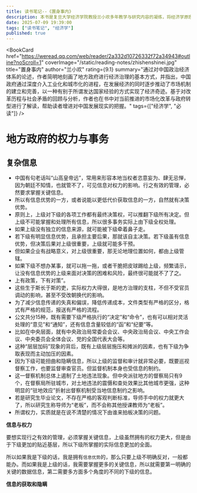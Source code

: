 ```yaml
---
title: 读书笔记--《置身事内》
description: 本书是复旦大学经济学院教授兰小欢多年教学与研究内容的凝练，将经济学原理与中国经济发展的实践有机融合，以地方政府投融资为主线，深入浅出地论述了中国经济的发展，广泛采纳各领域学者全新研究成果。全书分上下两篇。上篇解释微观机制，包括地方政府的基本事务、收支、土地融资和开发、投资和债务等；下篇解释这些微观行为与宏观现象的联系，包括城市化和工业化、房价、地区差异、债务风险、国内经济结构失衡、国际贸易冲突等。最后一章通过对中国政治经济体系的论述，作者简明地刻画了地方政府进行经济治理的基本方式，指出中国政府通过深度介入工业化和城市化的进程，在发展经济的同时逐步推动了市场机制的建立和完善。
date: 2025-07-09 19:39:00
tags: ["读书笔记", "经济学"]
published: true
---
```



<BookCard
  href="https://weread.qq.com/web/reader/2a332d10726332f72a34943#outline?noScroll=1"
  coverImage="/static/reading-notes/zhishenshinei.jpg"
  title="置身事内"
  author="兰小欢"
  rating={9.1}
  summary="通过对中国政治经济体系的论述，作者简明地刻画了地方政府进行经济治理的基本方式，并指出，中国政府通过深度介入工业化和城市化的进程，在发展经济的同时逐步推动了市场机制的建立和完善，以一种有别于所谓发达国家经验的方式实现了经济奇迹。基于对改革历程与社会矛盾的回顾与分析，作者也在书中对当前推进的市场化改革与政府转型进行了解读，帮助读者增进对中国发展现实的把握。"
  tags={["经济学", "必读"]}
/>

# 地方政府的权力与事务
## 复杂信息
- 中国有句老话叫“山高皇帝远”，常用来形容本地当权者恣意妄为、肆无忌惮，因为朝廷不知情，也就管不了，可见信息对权力的影响。行之有效的管理，必然要求掌握关键信息。
- 所以有信息优势的一方，或者说能以更低代价获取信息的一方，自然就有决策优势。
- 原则上，上级对下级的各项工作都有最终决策权，可以推翻下级所有决定。但上级不可能掌握和处理所有信息，所以很多事务实际上由下级全权处理。
- 如果上级没有独立的信息来源，就可能被下级牵着鼻子走。
- 若下级有明显信息优势，且承担主要后果，那就该自主决策。若下级虽有信息优势，但决策后果对上级很重要，上级就可能多干预。
- 但如果企业有战略意义，对上级很重要，那无论地理位置如何，都由上级管辖。
- 如果下级不想办某事，就可以拖一拖，或者干脆把皮球踢给上级，频繁请示，让没有信息优势的上级来面对决策的困难和风险，最终很可能就不了了之。
- 上有政策，下有对策”。
- 这些生于斯长于斯的吏，实际权力大得很，是地方治理的支柱，不但不受官员调动的影响，甚至不受改朝换代的影响。
- 为了减少信息传递的失真和偏误，降低传递成本，文件类型有严格的区分，格式有严格的规范，报送有严格的流程。
- 公文共分15种，既有需要下级严格执行的“决定”和“命令”，也有可以相对灵活处理的“意见”和“通知”，还有信息含量较低的“函”和“纪要”等。
- 比如在中央层面，就有中央政治局常委会会议、中央政治局会议、中央工作会议、中央委员会全体会议、党的全国代表大会等。
- 这种“层层加码”现象的背后，既有上级层层施压和摊派的因素，也有下级为争取表现而主动加压的因素。
- 因为下级可能扭曲和隐瞒信息，所以上级的监督和审计就非常必要，既要巡视督察工作，也要监督审查官员。但监督机制本身也受信息的制约。
- 这一督察机制总体上遏制了土地违法现象。但中央派驻地方的督察局只有9个，在督察局所驻城市，对土地违法的震慑和查处效果比其他城市更强，这种明显的“驻地效应”折射出督察机制受当地信息制约之影响。
- 若是研究生毕业论文，不存在严格的客观判断标准，导师手中的权力就更大了，所以研究生称导师为“老板”，而不会称其他授课教师为“老板”。
- 所谓权力，实质就是在说不清楚的情况下由谁来拍板决策的问题。

**信息与权力**

要想实现行之有效的管理，必须掌握关键信息，上级虽然拥有的权力更大，但是由于下级更加的贴近基层，所以下级所掌握的实际信息更加的全面。

所以如果我是下级的话，我是拥有`信息优势`的，那么只要上级不明确反对，一般都能办。而如果我是上级的话，我需要掌握更多的关键信息，所以就需要第一明确的关键的数据信息，第二需要多方面多个角度的不同的下级的信息。

**信息的获取和隐瞒**
